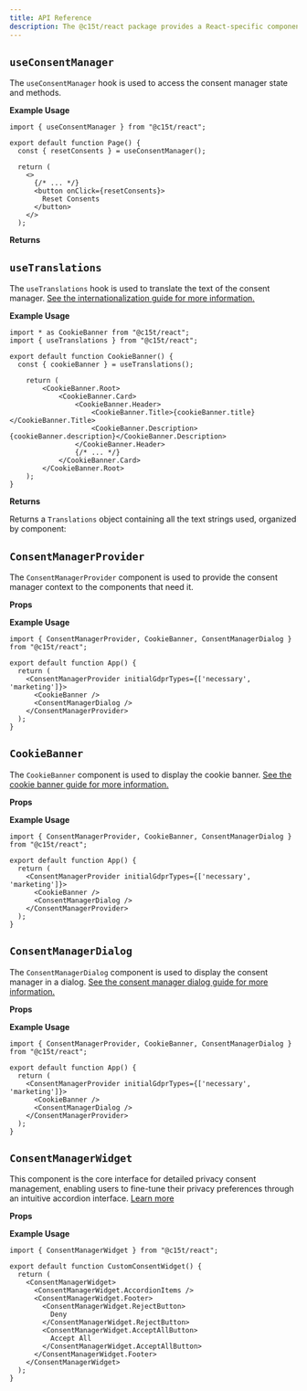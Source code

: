 ```yaml
---
title: API Reference
description: The @c15t/react package provides a React-specific components and hooks for managing privacy consents.
---
```


## `useConsentManager`

The `useConsentManager` hook is used to access the consent manager state and methods.

**Example Usage**

```tsx
import { useConsentManager } from "@c15t/react";

export default function Page() {
  const { resetConsents } = useConsentManager();

  return (
    <>
      {/* ... */}
      <button onClick={resetConsents}>
        Reset Consents
      </button>
    </>
  );
```

**Returns**

<AutoTypeTable path="node_modules/c15t/src/index.ts" name="PrivacyConsentState" />

## `useTranslations`

The `useTranslations` hook is used to translate the text of the consent manager. [See the internationalization guide for more information.](/framework/react/internationalization)

**Example Usage**

```tsx
import * as CookieBanner from "@c15t/react";
import { useTranslations } from "@c15t/react";

export default function CookieBanner() {
  const { cookieBanner } = useTranslations();
  
	return (
		<CookieBanner.Root>
			<CookieBanner.Card>
				<CookieBanner.Header>
					<CookieBanner.Title>{cookieBanner.title}</CookieBanner.Title>
					<CookieBanner.Description>{cookieBanner.description}</CookieBanner.Description>
				</CookieBanner.Header>
                {/* ... */}
			</CookieBanner.Card>
		</CookieBanner.Root>
	);
}
```

**Returns**

Returns a `Translations` object containing all the text strings used, organized by component:

<AutoTypeTable path="node_modules/c15t/src/index.ts" name="Translations" />

## `ConsentManagerProvider`

The `ConsentManagerProvider` component is used to provide the consent manager context to the components that need it.

**Props**
<AutoTypeTable path="node_modules/@c15t/react/src/index.ts" name="ConsentManagerProviderProps" />

**Example Usage**

```tsx
import { ConsentManagerProvider, CookieBanner, ConsentManagerDialog } from "@c15t/react";

export default function App() {
  return (
    <ConsentManagerProvider initialGdprTypes={['necessary', 'marketing']}>
      <CookieBanner />
      <ConsentManagerDialog />
    </ConsentManagerProvider>
  );
}
```

## `CookieBanner`

The `CookieBanner` component is used to display the cookie banner. [See the cookie banner guide for more information.](/framework/react/cookie-banner)

**Props**
<AutoTypeTable path="node_modules/@c15t/react/src/index.ts" name="CookieBannerProps" />

**Example Usage**

```tsx
import { ConsentManagerProvider, CookieBanner, ConsentManagerDialog } from "@c15t/react";

export default function App() {
  return (
    <ConsentManagerProvider initialGdprTypes={['necessary', 'marketing']}>
      <CookieBanner />
      <ConsentManagerDialog />
    </ConsentManagerProvider>
  );
}
```

## `ConsentManagerDialog`

The `ConsentManagerDialog` component is used to display the consent manager in a dialog. [See the consent manager dialog guide for more information.](/framework/react/consent-manager-dialog)

**Props**
<AutoTypeTable path="node_modules/@c15t/react/src/index.ts" name="ConsentManagerDialogProps" />

**Example Usage**

```tsx
import { ConsentManagerProvider, CookieBanner, ConsentManagerDialog } from "@c15t/react";

export default function App() {
  return (
    <ConsentManagerProvider initialGdprTypes={['necessary', 'marketing']}>
      <CookieBanner />
      <ConsentManagerDialog />
    </ConsentManagerProvider>
  );
}
```

## `ConsentManagerWidget`

This component is the core interface for detailed privacy consent management, enabling users to fine-tune their privacy preferences through an intuitive accordion interface. [Learn more](/framework/react/consent-manager-widget)

**Props**
<AutoTypeTable path="node_modules/@c15t/react/src/index.ts" name="ConsentManagerWidgetProps" />

**Example Usage**

```tsx
import { ConsentManagerWidget } from "@c15t/react";

export default function CustomConsentWidget() {
  return (
    <ConsentManagerWidget>
      <ConsentManagerWidget.AccordionItems />
      <ConsentManagerWidget.Footer>
        <ConsentManagerWidget.RejectButton>
          Deny
        </ConsentManagerWidget.RejectButton>
        <ConsentManagerWidget.AcceptAllButton>
          Accept All
        </ConsentManagerWidget.AcceptAllButton>
      </ConsentManagerWidget.Footer>
    </ConsentManagerWidget>
  );
}
```
